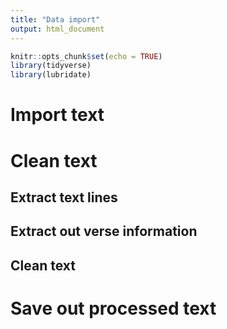 ```yaml
---
title: "Data import"
output: html_document
---
```


```r
knitr::opts_chunk$set(echo = TRUE)
library(tidyverse)
library(lubridate)
```

# Import text

# Clean text
## Extract text lines

## Extract out verse information

## Clean text

# Save out processed text
